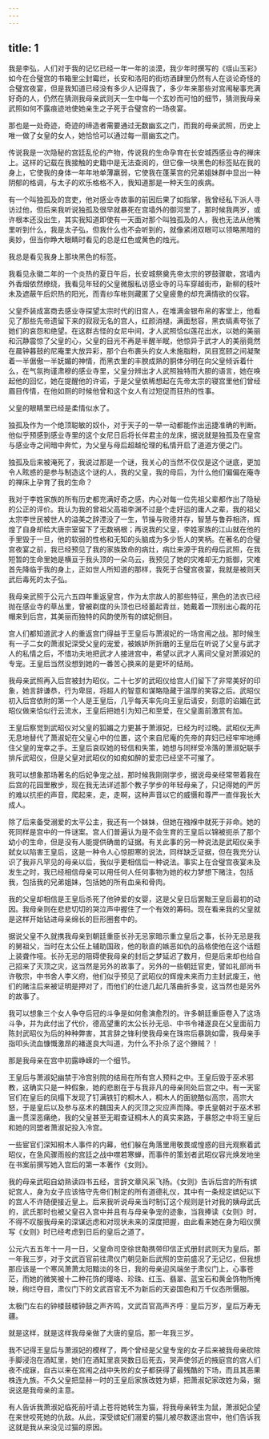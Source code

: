 ```yaml
---
---
---
```

title: 1
---




我是李弘，人们对于我的记忆已经一年一年的淡漠，我少年时撰写的《瑶山玉彩》如今在合璧宫的书箱里尘封霉烂，长安和洛阳的街坊酒肆里仍然有人在谈论奇怪的合璧宫夜宴，但是我知道已经没有多少人记得我了，多少年来那些对宫闱秘事充满好奇的人，仍然在猜测我母亲武则天一生中每一个玄妙而可怕的细节，猜测我母亲武照如何不露痕迹地使她亲生之子死于合璧宫的一场夜宴。

那也是一处奇迹，奇迹的缔造者需要通过无数幽玄之门，而我的母亲武照，历史上唯一做了女皇的女人，她恰恰可以通过每一扇幽玄之门。

传说我是一次隐秘的宫廷乱伦的产物，传说我的生命孕育在长安城西感业寺的禅床上。这样的记载在我接触的史籍中是无法查阅的，但它像一块黑色的标签贴在我的身上，它使我的身体一年年地单薄羸弱，它使我在蓬莱宫的兄弟姐妹群中显出一种阴郁的格调，与太子的欢乐格格不入，我知道那是一种天生的疾病。

有一个叫独孤及的宫吏，他对感业寺故事的前因后果了如指掌，我曾经私下派人寻访过他，但后来我听说独孤及很早就暴死在宫墙外的御河里了，那时候我两岁，或许根本还没出生，其实我知道即使有一天面对那个叫独孤及的人，我也无法从他嘴里听到什么，我是太子弘，但我什么也不会听到的，就像紧闭双眼可以领略黑暗的奥妙，但当你睁大眼睛时看见的总是红色或黄色的烛光。

我总是看见我身上那块黑色的标签。

我看见永徽二年的一个炎热的夏日午后，长安城祭奠先帝太宗的锣鼓骤歇，宫墙内外香烟依然缭绕，我看见年轻的父皇微服私访感业寺的马车穿越街市，新柳的枝叶未及遮蔽午后炽热的阳光，而青纱车帐则藏匿了父皇疲惫的却充满情欲的仪容。

父皇乔装成富商去感业寺探望太宗时代的旧宫人，在堆满金银布帛的客堂上，他看见了那些先帝遗留下来的寂寂无名的宫人，红颜消褪，满面愁容，黑衣缟素夸张了她们的哀怨和绝望。在这群古怪的女尼中间，才人武照恰似莲花出水，以她的美丽和沉静震惊了父皇的心，父皇的目光不再是半醒半眠，他惊异于武才人的美丽竟然在晨钟暮鼓的尼庵里大放异彩，那个白布裹头的女人未施脂粉，凤目宽颐之间凝聚着一半倨傲一半妩媚的神情，而黑衣里的丰腴成熟的胴体分明在向父皇倾诉着什么，在气氛拘谨肃穆的感业寺里，父皇分辨出才人武照独特而大胆的语言，她在唤起他的回忆，她在提醒他的许诺，于是父皇依稀想起在先帝太宗的寝宫里他们曾经眉目传情，在他如厕的时候他曾和这个女人有过短促而狂热的性事。

父皇的眼睛里已经是柔情似水了。

独孤及作为一个绝顶聪敏的奴仆，对于天子的一举一动都能作出迅捷准确的判断。他似乎预感到感业寺里的这个女尼日后将长伴君主的龙床，据说就是独孤及在皇宫与感业寺之间暗中奔忙，为父皇与母后超越伦理的私情开启了道道方便之门。

独孤及后来被淹死了，我说过那是一个谜，我关心的当然不仅仅是这个谜底，更加令人眩惑的是参与制造这个谜的人，我的父皇，我的母后，为什么他们偏偏在庵寺的禅床上孕育了我的生命？

我对于李姓家族的所有历史都充满好奇之感，内心对每一位先祖父辈都作出了隐秘的公正的评价。我认为我的曾祖父高祖李渊不过是个走好运的庸人之辈，我的祖父太宗李世民被世人的溢美之辞湮没了一生，节操与败德并存，智慧与鲁莽相济，辉煌了自身却给大唐宗室留下了无数祸根；再说我的父皇，李姓家族的江山就在他的手里毁于一旦，他的软弱的性格和无知的头脑成为多少哲人的笑柄。在著名的合璧宫夜宴之前，我已经预见了我的家族致命的病灶，病灶来源于我的母后武照，在我短暂的生命里她是横亘于我头顶的一朵乌云，我预见了她的灾难却无力抵御，灾难首先降临于我的身上，正如世人所知道的那样，我死于合璧宫夜宴，我就是被则天武后毒死的太子弘。

我母亲武照于公元六五四年重返皇宫，作为太宗故人的那些特征，黑色的法衣已经抛在感业寺的草丛里，曾被剃度的头顶也已经蓄起青丝，她戴着一顶别出心裁的花帽来到后宫，其美丽而独特的风韵使所有的嫔妃侧目。

宫人们都知道武才人的重返宫门得益于王皇后与萧淑妃的一场宫闱之战。那时候生有一子二女的萧淑妃深受父皇的宠爱，被嫉妒所折磨的王皇后在听说了父皇与武才人的私情之后，不惜功夫地把武才人接进宫中，希望以武才人离间父皇对萧淑妃的专宠。王皇后当然没想到她的一番苦心换来的是更坏的结局。

我母亲武照再入后宫被封为昭仪。二十七岁的武昭仪给宫人们留下了非常美好的印象，她言辞谦恭，行为卑屈，将超人的智意和谋略隐藏于温厚的笑容之后。武昭仪初入后宫依附的第一个人是王皇后，几乎每天率先向王皇后请安，刻意的谄媚在武昭仪做来恰似行云流水，王皇后把她引为知己和至爱，在父皇面前激赏有加。

王皇后察觉到武昭仪对父皇的狐媚之力更甚于萧淑妃，已经为时过晚。武昭仪无声无息地替代了萧淑妃在父皇心中的位置，这个来自尼庵的先帝的弃妇已经牢牢地缚住父皇的宠幸之手。王皇后哀叹她的轻信和失策，她想与同样受冷落的萧淑妃联手排斥武昭仪，但是父皇对武昭仪的如痴如醉的爱恋已经坚不可摧了。

我可以想象那场著名的后妃争宠之战，那时候我刚刚学步，据说母亲经常带着我在后宫的花园里散步，现在我无法详述那个教子学步的年轻母亲了，只记得她的严厉的难以抗拒的声音，爬起来，走，走啊，这种声音以它的威慑和尊严一直伴我长大成人。

除了后来备受溺爱的太平公主，我还有一个妹妹，但她在襁褓中就死于非命。她的死同样是宫中的一件谜案。宫人们普遍认为是不会生育的王皇后以锦被扼杀了那个幼小的生命，但是没有人能提供确凿的证据。有关此事的另一种说法是武昭仪亲手弑女以陷害王皇后，这是一种令人心惊胆寒的说法，同样缺乏证据，但在我充分认识了我非凡罕见的母亲以后，我似乎更相信后一种说法。事实上在合璧宫夜宴未及发生之时，我已经相信母亲可以用任何人任何事物为她的权力梦想下赌注，包括我，包括我的兄弟姐妹，包括她的所有血亲和骨肉。

我的父皇却相信是王皇后杀死了他钟爱的女婴，这是父皇日后罢黜王皇后最初的动因。我母亲则在悲悲切切的哭泣声中握住了一个有效的筹码。现在看来我的父皇就是这样开始钻进母亲绵长的巨形圈套中的。

据说父皇不久就携我母亲到朝廷重臣长孙无忌家暗示重立皇后之事，长孙无忌是我的舅祖父，当时在太公任上辅助国政，他的耿直的嫉恶如仇的品格使他在这个话题上装聋作哑。长孙无忌的阻碍使我母亲的封后之梦延迟了数月，但是后来却也给自己招来了灭顶之灾，这当然是另外的故事了。另外的一些朝廷官吏，譬如礼部尚书许敬宗，中书舍人李义府，他们似乎预见了武昭仪的辉煌未来而力主封武废王，他们的赌注后来被证明是押对了，而他们的仕途几起几落曲折多变，这当然也是另外的故事了。

我可以想象三个女人争夺后冠的斗争是如何愈演愈烈的。许多朝廷重臣卷入了这场斗争，并为此付出了代价，德高望重的太公长孙无忌、中书令褚遂良在父皇面前力陈封武昭仪为后的种种弊害，其言辞之锋利使我母亲在珠帘后暴跳如雷，我母亲手指叩头流血慷慨激昂的褚遂良大叫道，为什么不扑杀了这个獠贼？！

那是我母亲在宫中初露峥嵘的一个细节。

王皇后与萧淑妃幽禁于冷宫别院的结局在所有宫人预料之中。王皇后毁于巫术邪教，这确实只是一种假象，她的悲剧在于与我非凡的母亲同处后宫之中。有一天宦官们在皇后的凤榻下发现了钉满铁钉的桐木人，桐木人的面貌酷似高宗，高宗大怒，于是皇后以及参与巫术的魏国夫人的灭顶之灾应声而降。李氏皇朝对于巫术邪蛊一贯深恶痛绝，我的父皇甚至无暇查证桐木人的真实来路，于暴怒之中将王皇后和她的同盟者萧淑妃投入冷宫。

一些宦官们深知桐木人事件的内幕，他们躲在角落里用敬畏或惶惑的目光观察着武昭仪，在急风骤雨般的宫廷之战中噤若寒蝉，而事件的策划者武昭仪容光焕发地坐在书案前撰写她入宫后的第一本著作《女则》。

我的母亲武昭自幼熟读四书五经，言辞文章风采飞扬。《女则》告诉后宫的所有嫔妃宫人，身为女子应该恪守先帝们制定的所有道德礼仪，其中有一条规定嫔妃以下的宫人不许随便接近皇上。后来我听说母亲当时制订这个规则是针对我的姨母武氏的，武氏那时也被父皇召入宫中并且有与母亲争宠的迹象，当我捧读《女则》时，不得不叹服我母亲的深谋远虑和对现状未来的深度把握，由此看来她在身为昭仪撰写《女则》时已经考虑到日后的皇后之道了。

公元六五五年十一月一日，父皇命司空徐世勣携带印信正式册封武则天为皇后。那一年我三岁，对于文武百官前往肃仪门朝见新后武照的空前盛况了无记忆，但我想那应该是一个寒风萧萧太阳黯淡的冬日，我的母亲迎风端坐于肃仪门上，心事苍茫，而她的微笑被十二种花饰的璎珞、珍珠、红玉、翡翠、蓝宝石和黄金饰物所掩映，绚烂夺目，肃仪门下的文武百官无不为新后的天姿国色和万千仪态所慑服。

太极门左右的钟楼鼓楼钟鼓之声齐鸣，文武百官高声齐呼：皇后万岁，皇后万寿无疆。

就是这样，就是这样我母亲做了大唐的皇后。那一年我三岁。

我不记得王皇后与萧淑妃的模样了，两个曾经是父皇专宠的女子后来被我母亲砍除手脚浸泡在酒缸里，她们在酒缸里哀哭数日后死去，哭声使邻近的掖庭宫的宫人们夜不成寐，自古以来在宫闱之战中失败的女子都获得了最残酷的下场，而且其恶果株连九族。不久父皇把显赫一时的王皇后家族改姓为蟒，把萧淑妃家改姓为枭，据说这是我母亲的主意。

有人告诉我萧淑妃临死前吁请上苍将她转生为猫，将我母亲转生为鼠，萧淑妃企望在来世咬死她的仇敌。从此，深受嫔妃们溺爱的猫儿被尽数逐出宫中，他们告诉我这就是我从来没见过猫的原因。